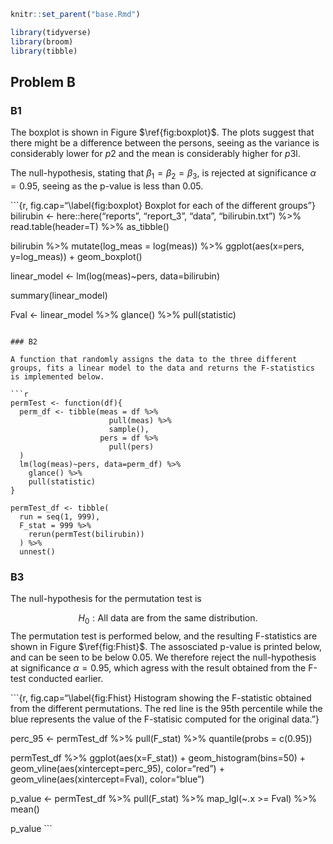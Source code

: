 ```r
knitr::set_parent("base.Rmd")

library(tidyverse)
library(broom)
library(tibble)
```

## Problem B

### B1

The boxplot is shown in Figure $\ref{fig:boxplot}$. The plots suggest that there might be a difference between the persons, seeing as the variance is considerably lower for $p2$ and the mean is considerably higher for $p3$l. 

The null-hypothesis, stating that $\beta_1 = \beta_2 = \beta_3$, is rejected at significance $\alpha = 0.95$, seeing as the p-value is less than 0.05.

```{r, fig.cap="\\label{fig:boxplot} Boxplot for each of the different groups"}
bilirubin <- here::here("reports", "report_3", "data", "bilirubin.txt") %>%
  read.table(header=T) %>%
  as_tibble()

bilirubin %>%
  mutate(log_meas = log(meas)) %>%
  ggplot(aes(x=pers, y=log_meas)) +
  geom_boxplot()

linear_model <- lm(log(meas)~pers, data=bilirubin)

summary(linear_model)

Fval <- linear_model %>%
  glance() %>%
  pull(statistic)
```

### B2

A function that randomly assigns the data to the three different groups, fits a linear model to the data and returns the F-statistics is implemented below.

```r
permTest <- function(df){
  perm_df <- tibble(meas = df %>%
                      pull(meas) %>% 
                      sample(),
                    pers = df %>% 
                      pull(pers)
  )
  lm(log(meas)~pers, data=perm_df) %>% 
    glance() %>% 
    pull(statistic)
}

permTest_df <- tibble(
  run = seq(1, 999),
  F_stat = 999 %>%
    rerun(permTest(bilirubin))
  ) %>%
  unnest()
```

### B3

The null-hypothesis for the permutation test is

$$
H_0: \text{All data are from the same distribution}.
$$
The permutation test is performed below, and the resulting F-statistics are shown in Figure $\ref{fig:Fhist}$. The assosciated p-value is printed below, and can be seen to be below 0.05. We therefore reject the null-hypothesis at significance $\alpha = 0.95$, which agress with the result obtained from the F-test conducted earlier. 


```{r, fig.cap="\\label{fig:Fhist} Histogram showing the F-statistic obtained from the different permutations. The red line is the 95th percentile while the blue represents the value of the F-statisic computed for the original data."}

perc_95 <- permTest_df %>%
  pull(F_stat) %>% 
  quantile(probs = c(0.95))

permTest_df %>%
  ggplot(aes(x=F_stat)) +
  geom_histogram(bins=50) +
  geom_vline(aes(xintercept=perc_95), color="red") +
  geom_vline(aes(xintercept=Fval), color="blue")

p_value <- permTest_df %>%
  pull(F_stat) %>%
  map_lgl(~.x >= Fval) %>%
  mean()

p_value
```




